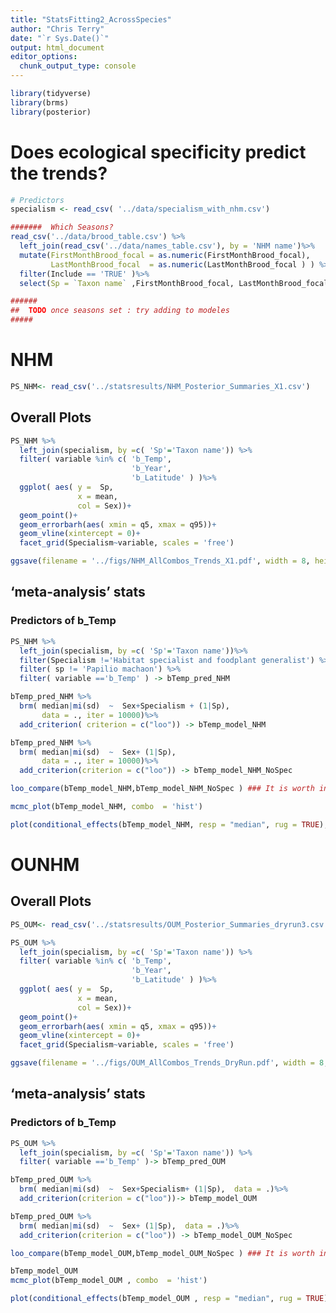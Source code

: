 ```yaml
---
title: "StatsFitting2_AcrossSpecies"
author: "Chris Terry"
date: "`r Sys.Date()`"
output: html_document
editor_options: 
  chunk_output_type: console
---
```


```r
library(tidyverse)
library(brms)
library(posterior)
```

# Does ecological specificity predict the trends?

```r
# Predictors
specialism <- read_csv( '../data/specialism_with_nhm.csv')

#######  Which Seasons?
read_csv('../data/brood_table.csv') %>%
  left_join(read_csv('../data/names_table.csv'), by = 'NHM name')%>% 
  mutate(FirstMonthBrood_focal = as.numeric(FirstMonthBrood_focal),
         LastMonthBrood_focal  = as.numeric(LastMonthBrood_focal ) ) %>%
  filter(Include == 'TRUE' )%>%
  select(Sp = `Taxon name` ,FirstMonthBrood_focal, LastMonthBrood_focal)-> Seasons

######
##  TODO once seasons set : try adding to modeles
#####
```

# NHM

```r
PS_NHM<- read_csv('../statsresults/NHM_Posterior_Summaries_X1.csv')
```

## Overall Plots

```r
PS_NHM %>%
  left_join(specialism, by =c( 'Sp'='Taxon name')) %>%
  filter( variable %in% c( 'b_Temp',
                           'b_Year',
                           'b_Latitude' ) )%>%
  ggplot( aes( y =  Sp, 
               x = mean,
               col = Sex))+
  geom_point()+
  geom_errorbarh(aes( xmin = q5, xmax = q95))+
  geom_vline(xintercept = 0)+
  facet_grid(Specialism~variable, scales = 'free')

ggsave(filename = '../figs/NHM_AllCombos_Trends_X1.pdf', width = 8, height =8)

```


## 'meta-analysis' stats

### Predictors of b_Temp 

```r
PS_NHM %>%
  left_join(specialism, by =c( 'Sp'='Taxon name'))%>%
  filter(Specialism !='Habitat specialist and foodplant generalist') %>% ## trying excluding the two HS/FG
  filter( sp != 'Papilio machaon') %>%
  filter( variable =='b_Temp' ) -> bTemp_pred_NHM

bTemp_pred_NHM %>%
  brm( median|mi(sd)  ~  Sex+Specialism + (1|Sp),
       data = ., iter = 10000)%>%
  add_criterion( criterion = c("loo")) -> bTemp_model_NHM

bTemp_pred_NHM %>%
  brm( median|mi(sd)  ~  Sex+ (1|Sp),
       data = ., iter = 10000)%>%
  add_criterion(criterion = c("loo")) -> bTemp_model_NHM_NoSpec

loo_compare(bTemp_model_NHM,bTemp_model_NHM_NoSpec ) ### It is worth including specialism

mcmc_plot(bTemp_model_NHM, combo  = 'hist')

plot(conditional_effects(bTemp_model_NHM, resp = "median", rug = TRUE), ask = FALSE)

```

# OUNHM

## Overall Plots

```r
PS_OUM<- read_csv('../statsresults/OUM_Posterior_Summaries_dryrun3.csv')

PS_OUM %>%
  left_join(specialism, by =c( 'Sp'='Taxon name')) %>%
  filter( variable %in% c( 'b_Temp',
                           'b_Year',
                           'b_Latitude' ) )%>%
  ggplot( aes( y =  Sp, 
               x = mean,
               col = Sex))+
  geom_point()+
  geom_errorbarh(aes( xmin = q5, xmax = q95))+
  geom_vline(xintercept = 0)+
  facet_grid(Specialism~variable, scales = 'free')

ggsave(filename = '../figs/OUM_AllCombos_Trends_DryRun.pdf', width = 8, height =8)

```


## 'meta-analysis' stats

### Predictors of b_Temp 


```r
PS_OUM %>%
  left_join(specialism, by =c( 'Sp'='Taxon name')) %>%
  filter( variable =='b_Temp' )-> bTemp_pred_OUM

bTemp_pred_OUM %>%
  brm( median|mi(sd)  ~  Sex+Specialism+ (1|Sp),  data = .)%>%
  add_criterion(criterion = c("loo"))-> bTemp_model_OUM

bTemp_pred_OUM %>%
  brm( median|mi(sd)  ~  Sex+ (1|Sp),  data = .)%>%
  add_criterion(criterion = c("loo")) -> bTemp_model_OUM_NoSpec

loo_compare(bTemp_model_OUM,bTemp_model_OUM_NoSpec ) ### It is worth including specialism

bTemp_model_OUM
mcmc_plot(bTemp_model_OUM , combo  = 'hist')

plot(conditional_effects(bTemp_model_OUM , resp = "median", rug = TRUE), ask = FALSE)

```




